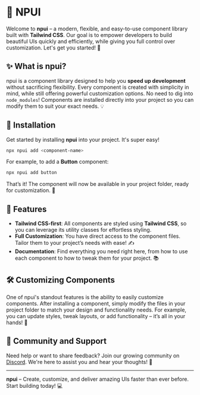 
<Meta title="Core/Introduction" />

# 🧩 NPUI

Welcome to **npui** – a modern, flexible, and easy-to-use component library built with **Tailwind CSS**. Our goal is to empower developers to build beautiful UIs quickly and efficiently, while giving you full control over customization. Let's get you started! 🚀

## ✨ What is npui?

npui is a component library designed to help you **speed up development** without sacrificing flexibility. Every component is created with simplicity in mind, while still offering powerful customization options. No need to dig into `node_modules`! Components are installed directly into your project so you can modify them to suit your exact needs. 💡

## 🔧 Installation

Get started by installing **npui** into your project. It's super easy!

```bash
npx npui add <component-name>
```

For example, to add a **Button** component:

```bash
npx npui add button
```

That’s it! The component will now be available in your project folder, ready for customization. 🎨

## 🧩 Features

- **Tailwind CSS-first**: All components are styled using **Tailwind CSS**, so you can leverage its utility classes for effortless styling.
- **Full Customization**: You have direct access to the component files. Tailor them to your project’s needs with ease! ✍️
- **Documentation**: Find everything you need right here, from how to use each component to how to tweak them for your project. 📚

## 🛠️ Customizing Components

One of npui's standout features is the ability to easily customize components. After installing a component, simply modify the files in your project folder to match your design and functionality needs. For example, you can update styles, tweak layouts, or add functionality – it’s all in your hands! 👐


## 💬 Community and Support

Need help or want to share feedback? Join our growing community on [Discord](#). We're here to assist you and hear your thoughts! 🙌

---

**npui** – Create, customize, and deliver amazing UIs faster than ever before. Start building today! 💻
